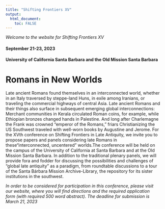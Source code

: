 ---
title: "Shifting Frontiers XV"
output: 
  html_document:
    toc: FALSE
---




*Welcome to the website for Shifting Frontiers XV*

#### September 21-23, 2023
#### University of California Santa Barbara and the Old Mission Santa Barbara

# Romans in New Worlds

Late ancient Romans found themselves in an interconnected world, whether in an Italy traversed by steppe-land Huns, in exile among Iranians, or traveling the commercial highways of central Asia. Late ancient Romans and their things also surface in subsequent emerging global interconnections: Merchant communities in Kerala circulated Roman coins, for example, while Ethiopian bronzes changed hands in Palestine. And long after Charlemagne the Frank was crowned “emperor of the Romans,” friars Christianizing the US Southwest traveled with well-worn books by Augustine and Jerome. For the XVth conference on Shifting Frontiers in Late Antiquity, we invite you to propose papers and panels considering late Romans in these“interconnected, uncentered” worlds.The conference will be held on the campus of the University of California at Santa Barbara and at the Old Mission Santa Barbara. In addition to the traditional plenary panels, we will provide fora and fodder for discussing the possibilities and challenges of “global late antiquity” as a paradigm, from roundtable discussions to a tour of the Santa Bárbara Mission Archive-Library, the repository for its sister institutions in the southwest.

*In order to be considered for participation in this conference, please visit our website, where you will find directions and the required application form (with required 500 word abstract). The deadline for submission is March 21, 2023*




